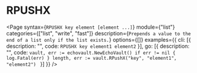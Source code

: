 # RPUSHX

<Page 
  syntax={`RPUSHX key element [element ...]`}
  module={"list"}
  categories={["list", "write", "fast"]}
  description={`Prepends a value to the end of a list only if the list exists.`}
  options={[]}
  examples={{
    cli: [{ description: "", code: `RPUSHX key element1 element2` }],
    go: [{
      description: "",
      code: `vault, err := echovault.NewEchoVault()
if err != nil {
  log.Fatal(err)
}
length, err := vault.RPushX("key", "element1", "element2")
`
    }]
  }}
/>